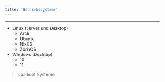 ```yaml
---
title: 'Betriebssysteme'
---
```

---

- Linux (Server und Desktop)
  - Arch
  - Ubuntu
  - NixOS
  - ZorinOS
- Windows (Desktop)
  - 10
  - 11
> Dualboot Systeme
